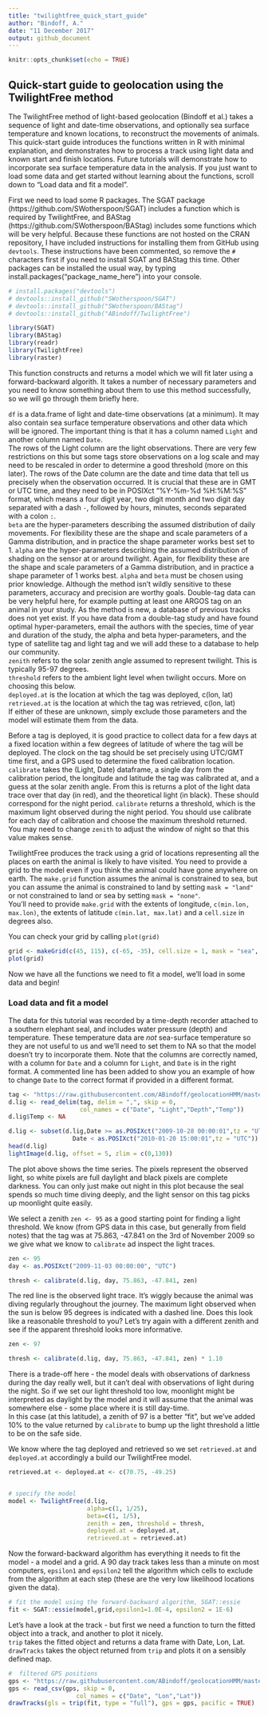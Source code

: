 ```yaml
---
title: "twilightfree_quick_start_guide"
author: "Bindoff, A."
date: "11 December 2017"
output: github_document
---
```


```r
knitr::opts_chunk$set(echo = TRUE)
```

## Quick-start guide to geolocation using the TwilightFree method

The TwilightFree method of light-based geolocation (Bindoff et al.) takes a sequence of light and date-time observations, and optionally sea surface temperature and known locations, to reconstruct the movements of animals. This quick-start guide introduces the functions written in R with minimal explanation, and demonstrates how to process a track using light data and known start and finish locations. Future tutorials will demonstrate how to incorporate sea surface temperature data in the analysis. If you just want to load some data and get started without learning about the functions, scroll down to "Load data and fit a model".

First we need to load some R packages. The SGAT package (https://github.com/SWotherspoon/SGAT) includes a function which is required by TwilightFree, and BAStag (https://github.com/SWotherspoon/BAStag) includes some functions which will be very helpful. Because these functions are not hosted on the CRAN repository, I have included instructions for installing them from GitHub using `devtools`. These instructions have been commented, so remove the `#` characters first if you need to install SGAT and BAStag this time. Other packages can be installed the usual way, by typing install.packages("package_name_here") into your console.

```r
# install.packages("devtools")
# devtools::install_github("SWotherspoon/SGAT")
# devtools::install_github("SWotherspoon/BAStag")  
# devtools::install_github("ABindoff/TwilightFree")  

library(SGAT)
library(BAStag)
library(readr)
library(TwilightFree)
library(raster)
```

  
This function constructs and returns a model which we will fit later using a forward-backward algorith. It takes a number of necessary parameters and you need to know something about them to use this method successfully, so we will go through them briefly here.

`df` is a data.frame of light and date-time observations (at a minimum). It may also contain sea surface temperature observations and other data which will be ignored. The important thing is that it has a column named `Light` and another column named `Date`.  
The rows of the Light column are the light observations. There are very few restrictions on this but some tags store observations on a log scale and may need to be rescaled in order to determine a good threshold (more on this later). The rows of the Date column are the date and time data that tell us precisely when the observation occurred. It is crucial that these are in GMT or UTC time, and they need to be in POSIXct "%Y-%m-%d %H:%M:%S" format, which means a four digit year, two digit month and two digit day separated with a dash `-`, followed by hours, minutes, seconds separated with a colon `:`.  
`beta` are the hyper-parameters describing the assumed distribution of daily movements. For flexibility these are the shape and scale parameters of a Gamma distribution, and in practice the shape parameter works best set to 1.
`alpha` are the hyper-parameters describing the assumed distribution of shading on the sensor at or around twilight. Again, for flexibility these are the shape and scale parameters of a Gamma distribution, and in practice a shape parameter of 1 works best.
`alpha` and `beta` must be chosen using prior knowledge. Although the method isn't wildly sensitive to these parameters, accuracy and precision are worthy goals. Double-tag data can be very helpful here, for example putting at least one ARGOS tag on an animal in your study. As the method is new, a database of previous tracks does not yet exist. If you have data from a double-tag study and have found optimal hyper-parameters, email the authors with the species, time of year and duration of the study, the alpha and beta hyper-parameters, and the type of satellite tag and light tag and we will add these to a database to help our community.  
`zenith` refers to the solar zenith angle assumed to represent twilight. This is typically 95-97 degrees.  
`threshold` refers to the ambient light level when twilight occurs. More on choosing this below.  
`deployed.at` is the location at which the tag was deployed, c(lon, lat)  
`retrieved.at` is the location at which the tag was retrieved, c(lon, lat)  
If either of these are unknown, simply exclude those parameters and the model will estimate them from the data.


Before a tag is deployed, it is good practice to collect data for a few days at a fixed location within a few degrees of latitude of where the tag will be deployed. The clock on the tag should be set precisely using UTC/GMT time first, and a GPS used to determine the fixed calibration location.  
`calibrate` takes the (Light, Date) dataframe, a single day from the calibration period, the longitude and latitude the tag was calibrated at, and a guess at the solar zenith angle. From this is returns a plot of the light data trace over that day (in red), and the theoretical light (in black). These should correspond for the night period. `calibrate` returns a threshold, which is the maximum light observed during the night period. You should use calibrate for each day of calibration and choose the maximum threshold returned. You may need to change `zenith` to adjust the window of night so that this value makes sense.



TwilightFree produces the track using a grid of locations representing all the places on earth the animal is likely to have visited. You need to provide a grid to the model even if you think the animal could have gone anywhere on earth. 
The `make.grid` function assumes the animal is constrained to sea, but you can assume the animal is constrained to land by setting `mask = "land"` or not constrained to land or sea by setting `mask = "none"`.  
You'll need to provide `make.grid` with the extents of longitude, `c(min.lon, max.lon)`, the extents of latitude `c(min.lat, max.lat)` and a `cell.size` in degrees also.  

You can check your grid by calling `plot(grid)`



```r
grid <- makeGrid(c(45, 115), c(-65, -35), cell.size = 1, mask = "sea", pacific = T)  # Kerguelen
plot(grid)
```


Now we have all the functions we need to fit a model, we'll load in some data and begin!

### Load data and fit a model

The data for this tutorial was recorded by a time-depth recorder attached to a southern elephant seal, and includes water pressure (depth) and temperature. These temperature data are *not* sea-surface temperature so they are not useful to us and we'll need to set them to NA so that the model doesn't try to incorporate them. Note that the columns are correctly named, with a column for `Date` and a column for `Light`, and `Date` is in the right format. A commented line has been added to show you an example of how to change `Date` to the correct format if provided in a different format.


```r
tag <- "https://raw.githubusercontent.com/ABindoff/geolocationHMM/master/TDR86372ds.csv"
d.lig <- read_delim(tag, delim = ",", skip = 0, 
                    col_names = c("Date", "Light","Depth","Temp"))
d.lig$Temp <- NA

d.lig <- subset(d.lig,Date >= as.POSIXct("2009-10-28 00:00:01",tz = "UTC") &
                  Date < as.POSIXct("2010-01-20 15:00:01",tz = "UTC")) 
head(d.lig)
lightImage(d.lig, offset = 5, zlim = c(0,130))
```
  
The plot above shows the time series. The pixels represent the observed light, so white pixels are full daylight and black pixels are complete darkness. You can only just make out night in this plot because the seal spends so much time diving deeply, and the light sensor on this tag picks up moonlight quite easily.

We select a zenith `zen <- 95` as a good starting point for finding a light threshold. We know (from GPS data in this case, but generally from field notes) that the tag was at 75.863, -47.841 on the 3rd of November 2009 so we give what we know to `calibrate` ad inspect the light traces.


```r
zen <- 95
day <- as.POSIXct("2009-11-03 00:00:00", "UTC")

thresh <- calibrate(d.lig, day, 75.863, -47.841, zen)
```

The red line is the observed light trace. It's wiggly because the animal was diving regularly throughout the journey. The maximum light observed when the sun is below 95 degrees is indicated with a dashed line.  Does this look like a reasonable threshold to you?  Let's try again with a different zenith and see if the apparent threshold looks more informative.

```r
zen <- 97

thresh <- calibrate(d.lig, day, 75.863, -47.841, zen) * 1.10
```

There is a trade-off here - the model deals with observations of darkness during the day really well, but it can't deal with observations of light during the night. So if we set our light threshold too low, moonlight might be interpreted as daylight by the model and it will assume that the animal was somewhere else - some place where it is still day-time.  
In this case (at this latitude), a zenith of 97 is a better "fit", but we've added 10% to the value returned by `calibrate` to bump up the light threshold a little to be on the safe side.  

We know where the tag deployed and retrieved so we set `retrieved.at` and `deployed.at` accordingly a build our TwilightFree model.

```r

retrieved.at <- deployed.at <- c(70.75, -49.25)


# specify the model
model <- TwilightFree(d.lig,
                      alpha=c(1, 1/25),
                      beta=c(1, 1/5),
                      zenith = zen, threshold = thresh, 
                      deployed.at = deployed.at,
                      retrieved.at = retrieved.at)
```


Now the forward-backward algorithm has everything it needs to fit the model - a model and a grid. A 90 day track takes less than a minute on most computers, `epsilon1` and `epsilon2` tell the algorithm which cells to exclude from the algorithm at each step (these are the very low likelihood locations given the data).

```r
# fit the model using the forward-backward algorithm, SGAT::essie
fit <- SGAT::essie(model,grid,epsilon1=1.0E-4, epsilon2 = 1E-6)
```

Let's have a look at the track - but first we need a function to turn the fitted object into a track, and another to plot it nicely.  
`trip` takes the fitted object and returns a data frame with Date, Lon, Lat.  
`drawTracks` takes the object returned from `trip` and plots it on a sensibly defined map.

```r
#  filtered GPS positions
gps <- "https://raw.githubusercontent.com/ABindoff/geolocationHMM/master/86372_filteredGPS.csv"
gps <- read_csv(gps, skip = 0, 
                   col_names = c("Date", "Lon","Lat"))
drawTracks(gls = trip(fit, type = "full"), gps = gps, pacific = TRUE)
```
